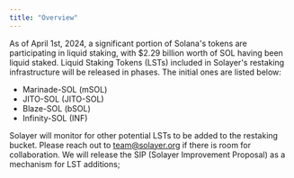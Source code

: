 ```yaml
---
title: "Overview"
---
```


As of April 1st, 2024, a significant portion of Solana's tokens are participating in liquid staking, with $2.29 billion worth of SOL having been liquid staked. Liquid Staking Tokens (LSTs) included in Solayer's restaking infrastructure will be released in phases. The initial ones are listed below:

* Marinade-SOL (mSOL)
* JITO-SOL (JITO-SOL)
* Blaze-SOL (bSOL)
* Infinity-SOL (INF)

Solayer will monitor for other potential LSTs to be added to the restaking bucket. Please reach out to team@solayer.org if there is room for collaboration. We will release the SIP (Solayer Improvement Proposal) as a mechanism for LST additions;
